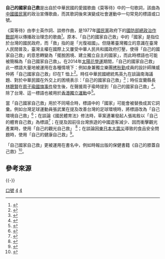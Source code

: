 '''自己的國家自己救'''是出自於中華民國的愛國歌曲《莫等待》中的一句歌詞，該曲為[[中國國民黨|中國國民黨]]的政治宣傳歌曲，而其歌詞後來演變成社會運動中一句常見的標語或口號。

《莫等待》由李士英作詞、談修作曲，是1977年[[中國國民黨|國民黨]]政府下的[[國防部政治作戰局|國防部總政治作戰部]]用以傳播政治理念的歌曲<ref>{{cite news |language = 中文 |author =  |coauthors =  |url = http://www.cna.com.tw/magazine/53/201509080002-1.aspx |title = 【對著道貌岸然放響屁】「自己國家自己救」背後的暗潮洶湧 |publisher = 中央通訊社 |pages =  |date = 2015-09-08 |accessdate = 2017-01-04 |archive-url = https://web.archive.org/web/20171015150440/http://www.cna.com.tw/magazine/53/201509080002-1.aspx |archive-date = 2017-10-15 |dead-url = yes }}</ref>。原本、「自己的國家自己救」中的「國家」是指位於台灣的國民政府，而「救」指的是「光復祖國」。但隨著臺灣獨立的意識在臺灣人民間普及，臺灣主權在國際上又屢受中華人民共和國政府打壓，使得「自己的國家自己救」的意思轉變為「擺脫困境、建立獨立自主的國家」，而此時標語也可能被簡稱為「自己國家自己救」。在2014年[[太陽花學運|太陽花學運]]期間，「自己的國家自己救」此一標語大量地被運用在各種情境下：例如身兼獨立樂團[[拷秋勤|拷秋勤]]成員的設計師陳威仲將「自己國家自己救」印在T 恤上<ref>{{cite news |language = 中文 |author = 吳學展 |coauthors =  |url = https://buzzorange.com/2014/11/17/fuck-the-government-t-shirt/ |title =【後太陽花的運動臉譜】「自己國家自己救」T 恤出自他手！－專訪「激進」創辦人陳威仲 |publisher =報橘 |pages =  |date = 2014-11-17 |accessdate = 2017-01-04}}</ref>。時任中華民國總統馬英九在談論南海議題、對於中華民國在外交上的困境表示：「自己的國家自己救」<ref>{{cite news |language = 中文 |author = |coauthors =  |url = http://news.ltn.com.tw/news/politics/breakingnews/1588028 |title = 模仿太陽花口號 馬英九高呼：自己的國家自己救！ |publisher = 自由時報 |pages =  |date = 2016-01-28 |accessdate = 2017-01-04}}</ref>；時任宜蘭縣長[[林聰賢|林聰賢]]在[[周子瑜國旗事件|周子瑜國旗事件]]發生後，在聲援周子瑜時提到「自己的國家自己救」<ref>{{cite news |language = 中文 |author =  |coauthors =  |url = http://news.ltn.com.tw/news/politics/breakingnews/1574182 |title = 林聰賢聲援周子瑜：自己國家自己救！ |publisher = 自由時報 |pages =  |date =2016-01-16 |accessdate = 2017-01-04}}</ref>。除了台灣、這一標語也被用於[[香港獨立運動|香港獨立運動]]中<ref>{{cite news |language = 中文 |author = 陳五 |coauthors =  |url = http://www.passiontimes.hk/article/01-18-2016/28214 |title = 嗌「自己香港自己救」都有錯？　李慧琼：脫離咗我哋地位實況 |publisher = 熱血時報 |pages =  |date = 2016-01-18 |accessdate = 2017-01-04}}</ref>。

當「自己國家自己救」用於不同場合時，標語中的「國家」可能會被替換成其它詞彙。例如台灣足球運動員張武業在提及改善台灣的足球環境時，將標語改為「自己環境自己救」<ref>{{cite news |language = 中文 |author =  |coauthors =  |url = http://www.cna.com.tw/news/aspt/201612060045-1.aspx |title =灌溉足球沙漠 張武業：自己環境自己救 |publisher = 中央社 |pages =  |date = 2016-12-06 |accessdate = 2017-01-04}}</ref>；在談論《國民體育法》修法時，草案連署發起人張祐銓以「自己的體育自己救」為標語<ref>{{cite news |language = 中文 |author = 張祐銓 |coauthors =  |url =http://talk.ltn.com.tw/article/paper/1067779 |title = 張祐銓／自己的體育自己救！ |publisher = 自由時報 |pages =  |date = 2017-01-02 |accessdate = 2017-01-04}}</ref>；在提及因前往台灣旅遊的中國遊客減少、因而衝擊觀光產業時，使用「自己的觀光自己救」
<ref>{{cite news |language = 中文 |author = 陳宜加 |coauthors =  |url = http://www.chinatimes.com/newspapers/20161206000430-260114 |title = 自己的觀光自己救 業者登陸盼交流常態化 |publisher = 中時電子報 |pages =  |date =2016-12-06 |accessdate = 2017-01-04}}</ref>；在談論因[[東日本大震災|東日本大震災]]導致的食品安全問題時，使用「自己的健康自己救」<ref>{{cite news |language = 中文 |author =  |coauthors =  |url = http://www.cdnews.com.tw/cdnews_site/docDetail.jsp?coluid=112&docid=103964224 |title = 南市隱匿查獲日核食 國民黨：賴清德為仕途考量的政治正確 |publisher = 中央網路報 |pages =  |date = 該新聞的日期 |accessdate = 2017-01-04 |archive-url = https://web.archive.org/web/20100214235632/http://www.cdnews.com.tw/cdnews_site/docDetail.jsp?coluid=112 |archive-date = 2010-02-14 |dead-url = yes }}</ref>。

「自己國家自己救」更被運用在書名中，例如時報出版的保健書籍《自己的膝蓋自己救》<ref>{{cite news|language =中文|author =|coauthors =|url =http://news.sina.com.tw/article/20161230/19962764.html|title =時報出版新書:自己的膝蓋自己救|publisher =新浪新聞|pages =|date =2016-12-30|accessdate =2017-01-04|deadurl =yes|archiveurl =https://web.archive.org/web/20161230144423/http://news.sina.com.tw/article/20161230/19962764.html|archivedate =2016-12-30}}</ref>。

== 參考來源 ==
{{Reflist|30em}}

{{-}}
{{太陽花學運}}

[[Category:2014年台灣政治|口號]]
[[Category:太陽花學運口號|4]]
[[Category:台灣流行語|4]]